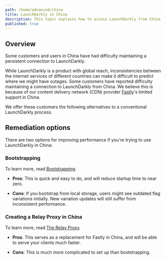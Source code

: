 ```yaml
---
path: /home/advanced/china
title: LaunchDarkly in China
description: This topic explains how to access LaunchDarkly from China.
published: true
---
```


## Overview

Some customers and users in China have had difficulty maintaining a persistent connection to LaunchDarkly.

While LaunchDarkly is a product with global reach, inconsistencies between the internet services of different countries can make it difficult to predict where we might have outages. Some customers have reported difficulty maintaining a connection to LaunchDarkly from China. We believe this is because of our content delivery network (CDN) provider [Fastly](https://www.fastly.com/)'s limited support in China.

We offer these customers the following alternatives to a conventional LaunchDarkly process.

## Remediation options

There are two options for improving performance if you're trying to use LaunchDarkly in China:

### Bootstrapping

To learn more, read [Bootstrapping](/sdk/features/bootstrapping#javascript).

- **Pros**: This is quick and easy to do, and will reduce startup time to near zero.

- **Cons**: If you bootstrap from local storage, users might see outdated flag variations initially. New variation updates will still suffer from inconsistent performance.

### Creating a Relay Proxy in China

To learn more, read [The Relay Proxy](/home/relay-proxy).

- **Pros**: This serves as a replacement for Fastly in China, and will be able to serve your clients much faster.

- **Cons**: This is much more complicated to set up than bootstrapping.
